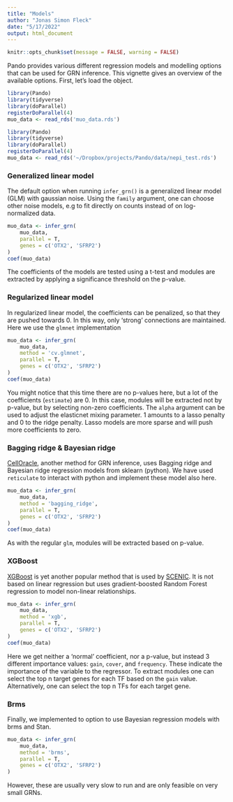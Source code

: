 ```yaml
---
title: "Models"
author: "Jonas Simon Fleck"
date: "5/17/2022"
output: html_document
---
```


```r
knitr::opts_chunk$set(message = FALSE, warning = FALSE)
```

Pando provides various different regression models and modelling options that can be used for GRN inference. This vignette gives an overview of the available options. First, let's load the object.

```r
library(Pando)
library(tidyverse)
library(doParallel)
registerDoParallel(4)
muo_data <- read_rds('muo_data.rds')
```
```r
library(Pando)
library(tidyverse)
library(doParallel)
registerDoParallel(4)
muo_data <- read_rds('~/Dropbox/projects/Pando/data/nepi_test.rds')
```

### Generalized linear model

The default option when running `infer_grn()` is a generalized linear model (GLM) with gaussian noise. Using the `family` argument, one can choose other noise models, e.g to fit directly on counts instead of on log-normalized data.

```r
muo_data <- infer_grn(
    muo_data,
    parallel = T,
    genes = c('OTX2', 'SFRP2')
) 
coef(muo_data)
```
The coefficients of the models are tested using a t-test and modules are extracted by applying a significance threshold on the p-value. 


### Regularized linear model

In regularized linear model, the coefficients can be penalized, so that they are pushed towards 0. In this way, only 'strong' connections are maintained. Here we use the `glmnet` implementation

```r
muo_data <- infer_grn(
    muo_data,
    method = 'cv.glmnet',
    parallel = T,
    genes = c('OTX2', 'SFRP2')
) 
coef(muo_data)
```

You might notice that this time there are no p-values here, but a lot of the coefficients (`estimate`) are 0. In this case, modules will be extracted not by p-value, but by selecting non-zero coefficients. The `alpha` argument can be used to adjust the elasticnet mixing parameter. 1 amounts to a lasso penalty and 0 to the ridge penalty. Lasso models are more sparse and will push more coefficients to zero.


### Bagging ridge & Bayesian ridge

[CellOracle](https://github.com/morris-lab/CellOracle), another method for GRN inference, uses Bagging ridge and Bayesian ridge regression models from sklearn (python). We have used `reticulate` to interact with python and implement these model also here.

```r
muo_data <- infer_grn(
    muo_data,
    method = 'bagging_ridge',
    parallel = T,
    genes = c('OTX2', 'SFRP2')
) 
coef(muo_data)
```

As with the regular `glm`, modules will be extracted based on p-value.


### XGBoost

[XGBoost](https://xgboost.readthedocs.io/en/stable/) is yet another popular method that is used by [SCENIC](https://scenic.aertslab.org/). It is not based on linear regression but uses gradient-boosted Random Forest regression to model non-linear relationships.


```r
muo_data <- infer_grn(
    muo_data,
    method = 'xgb',
    parallel = T,
    genes = c('OTX2', 'SFRP2')
) 
coef(muo_data)
```

Here we get neither a 'normal' coefficient, nor a p-value, but instead 3 different importance values: `gain`, `cover`, and `frequency`. These indicate the importance of the variable to the regressor. To extract modules one can select the top n target genes for each TF based on the `gain` value. Alternatively, one can select the top n TFs for each target gene.


### Brms

Finally, we implemented to option to use Bayesian regression models with brms and Stan. 

```r
muo_data <- infer_grn(
    muo_data,
    method = 'brms',
    parallel = T,
    genes = c('OTX2', 'SFRP2')
) 
```

However, these are usually very slow to run and are only feasible on very small GRNs.

